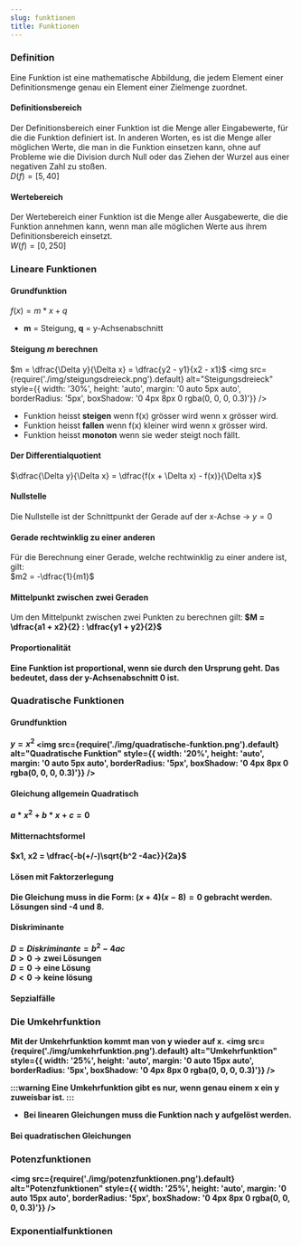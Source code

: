 ```yaml
---
slug: funktionen
title: Funktionen
---
```


### Definition
Eine Funktion ist eine mathematische Abbildung, die jedem Element einer Definitionsmenge genau ein Element einer Zielmenge zuordnet.
#### Definitionsbereich
Der Definitionsbereich einer Funktion ist die Menge aller Eingabewerte, für die die Funktion definiert ist.
In anderen Worten, es ist die Menge aller möglichen Werte, die man in die Funktion einsetzen kann,
ohne auf Probleme wie die Division durch Null oder das Ziehen der Wurzel aus einer negativen Zahl zu stoßen.<br />
$D(f) = [5, 40]$
#### Wertebereich
Der Wertebereich einer Funktion ist die Menge aller Ausgabewerte, die die Funktion annehmen kann,
wenn man alle möglichen Werte aus ihrem Definitionsbereich einsetzt.<br />
$W(f) = [0, 250]$

### Lineare Funktionen
#### Grundfunktion
$f(x) = m * x + q$
- **m** = Steigung, **q** = y-Achsenabschnitt

#### Steigung *m* berechnen
$m = \dfrac{\Delta y}{\Delta x} = \dfrac{y2 - y1}{x2 - x1}$
<img
    src={require('./img/steigungsdreieck.png').default}
    alt="Steigungsdreieck"
    style={{ width: '30%', height: 'auto', margin: '0 auto 5px auto', borderRadius: '5px', boxShadow: '0 4px 8px 0 rgba(0, 0, 0, 0.3)'}}
/>

- Funktion heisst **steigen** wenn f(x) grösser wird wenn x grösser wird.
- Funktion heisst **fallen** wenn f(x) kleiner wird wenn x grösser wird.
- Funktion heisst **monoton** wenn sie weder steigt noch fällt.

#### Der Differentialquotient
$\dfrac{\Delta y}{\Delta x} = \dfrac{f(x + \Delta x) - f(x)}{\Delta x}$

#### Nullstelle
Die Nullstelle ist der Schnittpunkt der Gerade auf der x-Achse -> $y = 0$

#### Gerade rechtwinklig zu einer anderen
Für die Berechnung einer Gerade, welche rechtwinklig zu einer andere ist, gilt:<br />
$m2 = -\dfrac{1}{m1}$

#### Mittelpunkt zwischen zwei Geraden
Um den Mittelpunkt zwischen zwei Punkten zu berechnen gilt:<b />
$M = \dfrac{a1 + x2}{2} : \dfrac{y1 + y2}{2}$

#### Proportionalität
Eine Funktion ist proportional, wenn sie durch den Ursprung geht. Das bedeutet, dass der y-Achsenabschnitt 0 ist.


### Quadratische Funktionen
#### Grundfunktion
$y = x^2$
<img
    src={require('./img/quadratische-funktion.png').default}
    alt="Quadratische Funktion"
    style={{ width: '20%', height: 'auto', margin: '0 auto 5px auto', borderRadius: '5px', boxShadow: '0 4px 8px 0 rgba(0, 0, 0, 0.3)'}}
/>

#### Gleichung allgemein Quadratisch
$a * x^2 + b * x + c = 0$
#### Mitternachtsformel
$x1, x2 = \dfrac{-b(+/-)\sqrt{b^2 -4ac}}{2a}$
#### Lösen mit Faktorzerlegung
Die Gleichung muss in die Form: $(x + 4)(x - 8) = 0$ gebracht werden. Lösungen sind -4 und 8.
#### Diskriminante
$D = Diskriminante = b^2 - 4ac$ <br />
$D > 0$ -> zwei Lösungen <br />
$D = 0$ -> eine Lösung <br />
$D < 0$ -> keine lösung <br />

#### Sepzialfälle

### Die Umkehrfunktion
Mit der Umkehrfunktion kommt man von y wieder auf x.
<img
    src={require('./img/umkehrfunktion.png').default}
    alt="Umkehrfunktion"
    style={{ width: '25%', height: 'auto', margin: '0 auto 15px auto', borderRadius: '5px', boxShadow: '0 4px 8px 0 rgba(0, 0, 0, 0.3)'}}
/>

:::warning
Eine Umkehrfunktion gibt es nur, wenn genau einem x ein y zuweisbar ist.
:::

- Bei **linearen Gleichungen** muss die Funktion nach y aufgelöst werden.
#### Bei quadratischen Gleichungen

### Potenzfunktionen
<img
    src={require('./img/potenzfunktionen.png').default}
    alt="Potenzfunktionen"
    style={{ width: '25%', height: 'auto', margin: '0 auto 15px auto', borderRadius: '5px', boxShadow: '0 4px 8px 0 rgba(0, 0, 0, 0.3)'}}
/>

### Exponentialfunktionen